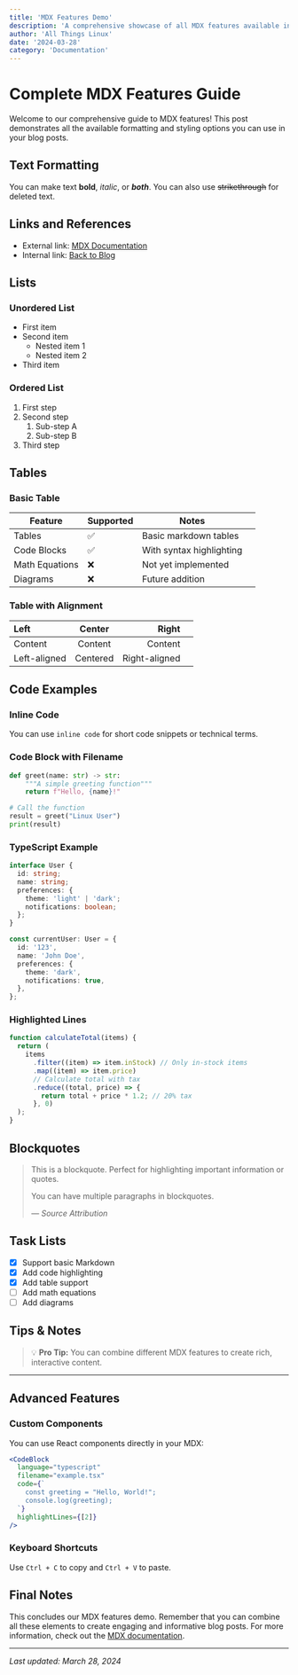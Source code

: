 ```yaml
---
title: 'MDX Features Demo'
description: 'A comprehensive showcase of all MDX features available in our blog'
author: 'All Things Linux'
date: '2024-03-28'
category: 'Documentation'
---
```


# Complete MDX Features Guide

Welcome to our comprehensive guide to MDX features! This post demonstrates all the available formatting and styling options you can use in your blog posts.

## Text Formatting

You can make text **bold**, _italic_, or **_both_**. You can also use ~~strikethrough~~ for deleted text.

## Links and References

- External link: [MDX Documentation](https://mdxjs.com/)
- Internal link: [Back to Blog](/blog)

## Lists

### Unordered List

- First item
- Second item
  - Nested item 1
  - Nested item 2
- Third item

### Ordered List

1. First step
2. Second step
   1. Sub-step A
   2. Sub-step B
3. Third step

## Tables

### Basic Table

| Feature        | Supported | Notes                    |     |
| -------------- | --------- | ------------------------ | --- |
| Tables         | ✅        | Basic markdown tables    |     |
| Code Blocks    | ✅        | With syntax highlighting |     |
| Math Equations | ❌        | Not yet implemented      |     |
| Diagrams       | ❌        | Future addition          |     |

### Table with Alignment

| Left         |  Center  |         Right |     |
| :----------- | :------: | ------------: | --- |
| Content      | Content  |       Content |     |
| Left-aligned | Centered | Right-aligned |     |

## Code Examples

### Inline Code

You can use `inline code` for short code snippets or technical terms.

### Code Block with Filename

```python filename="hello.py"
def greet(name: str) -> str:
    """A simple greeting function"""
    return f"Hello, {name}!"

# Call the function
result = greet("Linux User")
print(result)
```

### TypeScript Example

```typescript filename="types.ts"
interface User {
  id: string;
  name: string;
  preferences: {
    theme: 'light' | 'dark';
    notifications: boolean;
  };
}

const currentUser: User = {
  id: '123',
  name: 'John Doe',
  preferences: {
    theme: 'dark',
    notifications: true,
  },
};
```

### Highlighted Lines

```javascript {3,5-7} filename="example.js"
function calculateTotal(items) {
  return (
    items
      .filter((item) => item.inStock) // Only in-stock items
      .map((item) => item.price)
      // Calculate total with tax
      .reduce((total, price) => {
        return total + price * 1.2; // 20% tax
      }, 0)
  );
}
```

## Blockquotes

> This is a blockquote. Perfect for highlighting important information or quotes.
>
> You can have multiple paragraphs in blockquotes.
>
> — _Source Attribution_

## Task Lists

- [x] Support basic Markdown
- [x] Add code highlighting
- [x] Add table support
- [ ] Add math equations
- [ ] Add diagrams

## Tips & Notes

> 💡 **Pro Tip:** You can combine different MDX features to create rich, interactive content.

---

## Advanced Features

### Custom Components

You can use React components directly in your MDX:

```jsx filename="example.tsx"
<CodeBlock
  language="typescript"
  filename="example.tsx"
  code={`
    const greeting = "Hello, World!";
    console.log(greeting);
  `}
  highlightLines={[2]}
/>
```

### Keyboard Shortcuts

Use `Ctrl + C` to copy and `Ctrl + V` to paste.

## Final Notes

This concludes our MDX features demo. Remember that you can combine all these elements to create engaging and informative blog posts. For more information, check out the [MDX documentation](https://mdxjs.com/).

---

_Last updated: March 28, 2024_

